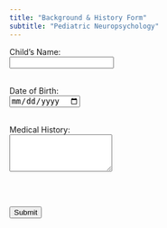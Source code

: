 ```yaml
---
title: "Background & History Form"
subtitle: "Pediatric Neuropsychology"
---
```


<form id="nse-form" netlify>
  <label>
    Child’s Name:<br>
    <input type="text" name="child_name" required>
  </label><br><br>

  <label>
    Date of Birth:<br>
    <input type="date" name="dob" required>
  </label><br><br>

  <label>
    Medical History:<br>
    <textarea name="medical_history" rows="4"></textarea>
  </label><br><br>

  <button type="submit">Submit</button>
</form>

<div id="status"></div>

<script>
document.getElementById("nse-form").addEventListener("submit", async (e) => {
  e.preventDefault();
  const form = e.target;
  const data = Object.fromEntries(new FormData(form));

  // send to our Netlify Function
  const resp = await fetch("/.netlify/functions/submitForm", {
    method: "POST",
    headers: { "Content-Type": "application/json" },
    body: JSON.stringify(data)
  });

  if (resp.ok) {
    document.getElementById("status").innerText = "✅ Thank you—your data has been submitted.";
    form.reset();
  } else {
    document.getElementById("status").innerText = "❌ Submission failed. Please try again.";
  }
});
</script>
